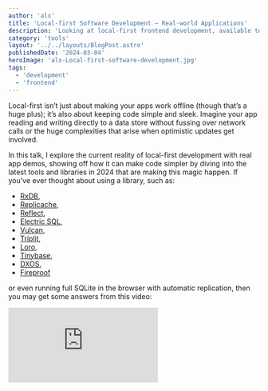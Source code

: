 ```yaml
---
author: 'alx'
title: 'Local-first Software Development — Real-world Applications'
description: 'Looking at local-first frontend development, available tools and libraries, and how to get started'
category: 'tools'
layout: '../../layouts/BlogPost.astro'
publishedDate: '2024-03-04'
heroImage: 'alx-Local-first-software-development.jpg'
tags:
  - 'development'
  - 'frontend'
---
```


Local-first isn’t just about making your apps work offline (though that’s a huge plus); it’s also about keeping code simple and sleek. Imagine your app reading and writing directly to a data store without fussing over network calls or the huge complexities that arise when optimistic updates get involved.

In this talk, I explore the current reality of local-first development with real app demos, showing off how it can make code simpler by diving into the latest tools and libraries in 2024 that are making this magic happen. If you’ve ever thought about using a library, such as:

- [RxDB](https://rxdb.info/),
- [Replicache](https://replicache.dev/),
- [Reflect](https://reflect.net/),
- [Electric SQL](https://electric-sql.com/),
- [Vulcan](https://vlcn.io/),
- [Triplit](https://www.triplit.dev/),
- [Loro](https://loro.dev/),
- [Tinybase](https://tinybase.org/),
- [DXOS](https://dxos.org/),
- [Fireproof](https://fireproof.storage/)

or even running full SQLite in the browser with automatic replication, then you may get some answers from this video:

<iframe
  class='aspect-video w-full'
  src='https://www.youtube.com/embed/OnVcS63wbtk?si=hcKYZGC98PIYa4ZN'
  title='YouTube video player'
  frameborder='0'
  allow='accelerometer; autoplay; clipboard-write; encrypted-media; gyroscope; picture-in-picture; web-share'
  allowfullscreen
></iframe>
